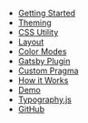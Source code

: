 
- [Getting Started](/getting-started)
- [Theming](/theming)
- [CSS Utility](/css)
- [Layout](/layout)
- [Color Modes](/color-modes)
- [Gatsby Plugin](/gatsby-plugin)
- [Custom Pragma](/custom-pragma)
- [How it Works](/how-it-works)
- [Demo](/demo)
- [Typography.js](/typography)
- [GitHub](https://github.com/system-ui/theme-ui)
